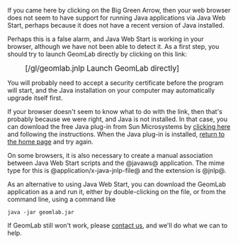 If you came here by clicking on the Big Green Arrow,
then your web browser does not seem to have support for running Java
applications via Java Web Start, perhaps because it does not have a
recent version of Java installed.

Perhaps this is a false alarm, and Java Web Start is working in
your browser, although we have not been able to detect it. As a first
step, you should try to launch GeomLab directly by clicking on this link:
:<big>[{{Resource}}/gl/geomlab.jnlp Launch GeomLab directly]</big>
You will probably need to accept a security certificate before the
program will start, and the Java installation on your computer may
automatically upgrade itself first.

If your browser doesn't seem to know what to do with the link, then
that's probably because we were right, and Java is not installed. In
that case, you can download the free Java plug-in from Sun
Microsystems by [http://java.com/en/download/index.jsp clicking here]
and following the instructions. When the Java plug-in is installed,
[[GeomLab|return to the home page]] and try again.

On some browsers, it is also necessary to create a manual association
between Java Web Start scripts and the @javaws@ application. The mime
type for this is @application/x-java-jnlp-file@ and the extension is
@jnlp@.

As an alternative to using Java Web Start, you can download the
GeomLab application as a {{GeomResource|geomlab.jar|JAR file}} and run
it, either by double-clicking on the file, or from the command line,
using a command like
 java -jar geomlab.jar
If GeomLab still won't work, please [[contact us]], 
and we'll do what we can to help.
